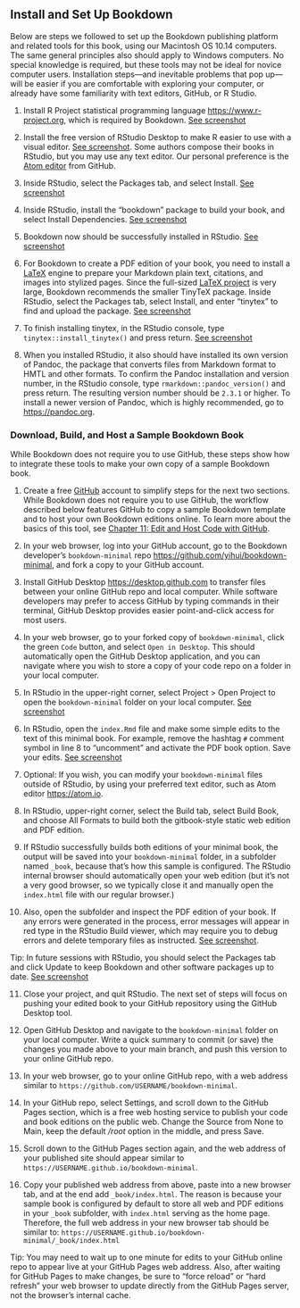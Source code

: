 ## Install and Set Up Bookdown {- #install}
Below are steps we followed to set up the Bookdown publishing platform and related tools for this book, using our Macintosh OS 10.14 computers. The same general principles also should apply to Windows computers. No special knowledge is required, but these tools may not be ideal for novice computer users. Installation steps---and inevitable problems that pop up---will be easier if you are comfortable with exploring your computer, or already have some familiarity with text editors, GitHub, or R Studio.

1. Install R Project statistical programming language <https://www.r-project.org>, which is required by Bookdown. [See screenshot](images/bookdown/r-download.png)

2. Install the free version of RStudio Desktop to make R easier to use with a visual editor. [See screenshot](images/bookdown/rstudio-download.png). Some authors compose their books in RStudio, but you may use any text editor. Our personal preference is the [Atom editor](https://atom.io/) from GitHub.

3. Inside RStudio, select the Packages tab, and select Install. [See screenshot](images/bookdown/packages-install.png)

4. Inside RStudio, install the "bookdown" package to build your book, and select Install Dependencies. [See screenshot](images/bookdown/bookdown-install.png)

5. Bookdown now should be successfully installed in RStudio. [See screenshot](images/bookdown/bookdown-installed.png)

6. For Bookdown to create a PDF edition of your book, you need to install a [LaTeX](https://en.wikipedia.org/wiki/LaTeX) engine to prepare your Markdown plain text, citations, and images into stylized pages. Since the full-sized [LaTeX project](https://www.latex-project.org/get/) is very large, Bookdown recommends the smaller TinyTeX package. Inside RStudio, select the Packages tab, select Install, and enter "tinytex" to find and upload the package. [See screenshot](images/bookdown/tinytex-install.png)

7. To finish installing tinytex, in the RStudio console, type `tinytex::install_tinytex()` and press return. [See screenshot](images/bookdown/tinytex-finish.png)

8. When you installed RStudio, it also should have installed its own version of Pandoc, the package that converts files from Markdown format to HMTL and other formats. To confirm the Pandoc installation and version number, in the RStudio console, type `rmarkdown::pandoc_version()` and press return. The resulting version number should be `2.3.1` or higher. To install a newer version of Pandoc, which is highly recommended, go to <https://pandoc.org>.

### Download, Build, and Host a Sample Bookdown Book {-}
While Bookdown does not require you to use GitHub, these steps show how to integrate these tools to make your own copy of a sample Bookdown book.

1. Create a free [GitHub](https://github.com) account to simplify steps for the next two sections. While Bookdown does not require you to use GitHub, the workflow described below features GitHub to copy a sample Bookdown template and to host your own Bookdown editions online. To learn more about the basics of this tool, see [Chapter 11: Edit and Host Code with GitHub](github.html).

2. In your web browser, log into your GitHub account, go to the Bookdown developer's `bookdown-minimal` repo <https://github.com/yihui/bookdown-minimal>, and fork a copy to your GitHub account.

3. Install GitHub Desktop <https://desktop.github.com> to transfer files between your online GitHub repo and local computer. While software developers may prefer to access GitHub by typing commands in their terminal, GitHub Desktop provides easier point-and-click access for most users.

4. In your web browser, go to your forked copy of `bookdown-minimal`, click the green `Code` button, and select `Open in Desktop`. This should automatically open the GitHub Desktop application, and you can navigate where you wish to store a copy of your code repo on a folder in your local computer.

5. In RStudio in the upper-right corner, select Project > Open Project to open the `bookdown-minimal` folder on your local computer. [See screenshot](images/bookdown/project-open.png)

6. In RStudio, open the `index.Rmd` file and make some simple edits to the text of this minimal book. For example, remove the hashtag `#` comment symbol in line 8 to "uncomment" and activate the PDF book option. Save your edits. [See screenshot](images/bookdown/edit-book.png)

7. Optional: If you wish, you can modify your `bookdown-minimal` files outside of RStudio, by using your preferred text editor, such as Atom editor <https://atom.io>.

8. In RStudio, upper-right corner, select the Build tab, select Build Book, and choose All Formats to build both the gitbook-style static web edition and PDF edition.

9. If RStudio successfully builds both editions of your minimal book, the output will be saved into your `bookdown-minimal` folder, in a subfolder named `_book`, because that's how this sample is configured. The RStudio internal browser should automatically open your web edition (but it's not a very good browser, so we typically close it and manually open the `index.html` file with our regular browser.)

10. Also, open the subfolder and inspect the PDF edition of your book. If any errors were generated in the process, error messages will appear in red type in the RStudio Build viewer, which may require you to debug errors and delete temporary files as instructed. [See screenshot](images/bookdown/build-successful.png).

Tip: In future sessions with RStudio, you should select the Packages tab and click Update to keep Bookdown and other software packages up to date. [See screenshot](images/bookdown/update-packages.png)

11. Close your project, and quit RStudio. The next set of steps will focus on pushing your edited book to your GitHub repository using the GitHub Desktop tool.

12. Open GitHub Desktop and navigate to the `bookdown-minimal` folder on your local computer. Write a quick summary to commit (or save) the changes you made above to your main branch, and push this version to your online GitHub repo.

13. In your web browser, go to your online GitHub repo, with a web address similar to `https://github.com/USERNAME/bookdown-minimal`.

14. In your GitHub repo, select Settings, and scroll down to the GitHub Pages section, which is a free web hosting service to publish your code and book editions on the public web. Change the Source from None to Main, keep the default */root* option in the middle, and press Save.

15. Scroll down to the GitHub Pages section again, and the web address of your published site should appear similar to `https://USERNAME.github.io/bookdown-minimal`.

16. Copy your published web address from above, paste into a new browser tab, and at the end add `_book/index.html`. The reason is because your sample book is configured by default to store all web and PDF editions in your `_book` subfolder, with `index.html` serving as the home page. Therefore, the full web address in your new browser tab should be similar to: `https://USERNAME.github.io/bookdown-minimal/_book/index.html`

Tip: You may need to wait up to one minute for edits to your GitHub online repo to appear live at your GitHub Pages web address. Also, after waiting for GitHub Pages to make changes, be sure to "force reload" or "hard refresh" your web browser to update directly from the GitHub Pages server, not the browser's internal cache.
